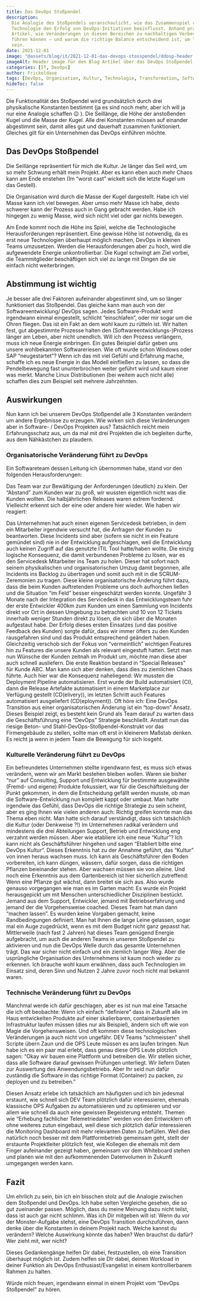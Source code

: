 ```yaml
---
title: Das DevOps Stoßpendel
description:
  Die Analogie des Stoßpendels veranschaulicht, wie das Zusammenspiel von Kultur, Organisation und
  Technologie den Erfolg von DevOps-Initiativen beeinflusst. Anhand praxisnaher Beispiele zeigt der
  Artikel, wie Veränderungen in diesen Bereichen zu nachhaltigen Verbesserungen in Softwareprojekten
  führen können – und warum die richtige Balance entscheidend ist, um langfristig erfolgreich zu
  sein.
date: 2021-12-01
image: "@assets/blog/it/2021-12-01-das-devops-stosspendel/ddosp-header.jpeg"
imageAlt: Header image für den Blog Artikel über das DevOps Stoßpendel
categories: [IT, DevOps]
author: Frickeldave
tags: [DevOps, Organisation, Kultur, Technologie, Transformation, Softwareentwicklung]
hideToc: false
---
```


Die Funktionalität des Stoßpendel wird grundsätzlich durch drei physikalische Konstanten bestimmt
(ja es sind noch mehr, aber ich will ja nur eine Analogie schaffen 😉 ). Die Seillänge, die Höhe der
anstoßenden Kugel und die Masse der Kugel. Alle drei Konstanten müssen auf einander abgestimmt sein,
damit alles gut und dauerhaft zusammen funktioniert. Gleiches gilt für ein Unternehmen das DevOps
einführen möchte.

## Das DevOps Stoßpendel

Die Seillänge repräsentiert für mich die Kultur. Je länger das Seil wird, um so mehr Schwung erhält
mein Projekt. Aber es kann eben auch mehr Chaos kann am Ende enstehen (Im “worst cast” wickelt sich
die letzte Kugel um das Gestell).

Die Organisation wird durch die Masse der Kugel dargestellt. Habe ich viel Masse kann ich viel
bewegen. Aber umso mehr Masse ich habe, desto schwerer kann der Prozess auch in Gang gebracht
werden. Habe ich hingegen zu wenig Masse, wird sich nicht viel oder gar nichts bewegen.

Am Ende kommt noch die Höhe ins Spiel, welche die Technologische Herausforderungen repräsentiert.
Eine gewisse Höhe ist notwendig, da es erst neue Technologien überhaupt möglich machen, DevOps in
kleinen Teams umzusetzen. Werden die Herausforderungen aber zu hoch, wird die aufgewendete Energie
unkontrollierbar. Die Kugel schwingt am Ziel vorbei, die Teammitglieder beschäftigen sich viel zu
lange mit Dingen die sie einfach nicht weiterbringen.

## Abstimmung ist wichtig

Je besser alle drei Faktoren aufeinander abgestimmt sind, um so länger funktioniert das Stoßpendel.
Das gleiche kann man auch von der Softwareentwicklung/ DevOps sagen. Jedes Software-Produkt wird
irgendwann einmal eingestellt, schlicht “einschlafen”, oder mir sogar um die Ohren fliegen. Das ist
ein Fakt an dem wohl kaum zu rütteln ist. Wir halten fest, gut abgestimmte Prozesse halten den
(Softwareentwicklungs-)Prozess länger am Leben, aber nicht unendlich. Will ich den Prozess
verlängern, muss ich neue Energie einbringen. Ein gutes Beispiel dafür geben uns unsere
wohlbekannten Softwareriesen. Wie oft wurde schon Windows oder SAP “neugestartet”? Wenn ich das mit
viel Gefühl und Erfahrung mache, schaffe ich es neue Energie in das Modell einfließen zu lassen, so
dass die Pendelbewegung fast ununterbrochen weiter geführt wird und kaum einer was merkt. Manche
Linux Distributionen (bei weitem auch nicht alle) schaffen dies zum Beispiel seit mehrere
Jahrzehnten.

## Auswirkungen

Nun kann ich bei unserem DevOps Stoßpendel alle 3 Konstanten verändern um andere Ergebnisse zu
erzeugen. Wie wirken sich diese Veränderungen aber in Software- / DevOps Projekten aus? Tatsächlich
reicht mein Erfahrungsschatz aus, um da mal mit drei Projekten die ich begleiten durfte, aus dem
Nähkästchen zu plaudern.

### Organisatorische Veränderung führt zu DevOps

Ein Softwareteam dessen Leitung ich übernommen habe, stand vor den folgenden Herausforderungen:

Das Team war zur Bewältigung der Anforderungen (deutlich) zu klein. Der “Abstand” zum Kunden war zu
groß, wir wussten eigentlich nicht was die Kunden wollten. Die halbjährlichen Releases waren extrem
fordernd. Vielleicht erkennt sich der eine oder andere hier wieder. Wie haben wir reagiert:

Das Unternehmen hat auch einen eigenen Servicedesk betrieben, in dem ein Mitarbeiter irgendwie
versucht hat, die Anfragen der Kunden zu beantworten. Diese Incidents sind aber (sofern sie nicht in
ein Feature gemündet sind) nie in der Entwicklung aufgeschlagen, weil die Entwicklung auch keinen
Zugriff auf das genutzte ITIL Tool hatte/haben wollte. Die einzig logische Konsequenz, die damit
verbundenen Probleme zu lösen, war es den Servicedesk Mitarbeiter ins Team zu holen. Dieser hat
sofort nach seinem physikalischen und organisatorischen Umzug damit begonnen, alle Incidents ins
Backlog zu übertragen und somit auch mit in die SCRUM-Zeremonien zu tragen. Diese kleine
organisatorische Änderung führt dazu, dass die beim Kunden auftretenden Probleme uns doch aufhorchen
ließen und die Situation “im Feld” besser eingeschätzt werden konnte. Ungefähr 3 Monate nach der
Integration des Servicedesk in das Entwicklungsteam fuhr der erste Entwickler 400km zum Kunden um
einen Sammlung von Incidents direkt vor Ort in dessen Umgebung zu betrachten und 10 von 12 Tickets
innerhalb weniger Stunden direkt zu lösen, die sich über die Monaten aufgestaut habe. Der Erfolg
dieses ersten Einsatzes (und das positive Feedback des Kunden) sorgte dafür, dass wir immer öfters
zu den Kunden rausgefahren sind und das Produkt entsprechend geändert haben. Gleichzeitig verschob
sich der Fokus von “vermeintlich” wichtigen Features hin zu Features die unsere Kunden als relevant
eingestuft hatten. Setzt man nun Wünsche der Kunden zeitnah im Produkt um, möchte man diese aber
auch schnell ausliefern. Die erste Reaktion bestand in “Special Releases” für Kunde ABC. Man kann
sich aber denken, dass dies zu ziemlichen Chaos führte. Auch hier war die Konsequenz naheliegend:
Wir mussten die Deployment Pipeline automatisieren. Erst wurde der Build automatisiert (CI), dann
die Release Artefakte automatisiert in einem Marketplace zur Verfügung gestellt (CD(elivery)), im
letzten Schritt auch Features automatisiert ausgeliefert (CD(eployment)). Oft höre ich: Eine DevOps
Transition aus einer organisatorischen Änderung ist ein “top-down” Ansatz. Dieses Beispiel zeigt, es
besteht kein Grund als Team darauf zu warten dass die Geschäftsführung eine “DevOps” Strategie
beschließt. Anstatt nun das riesige Beton- und Stahl-DevOps-Stoßpendel-Konstrukt vor das
Firmengebäude zu stellen, sollte man oft erst in kleinerem Maßstab denken. Es reicht ja wenn in
jedem Team die Bewegung für sich losgeht.

### Kulturelle Veränderung führt zu DevOps

Ein befreundetes Unternehmen stellte irgendwann fest, es muss sich etwas verändern, wenn wir am
Markt bestehen bleiben wollen. Waren sie bisher “nur” auf Consulting, Support und Entwicklung für
bestimmte ausgewählte (Fremd- und eigene) Produkte fokussiert, war für die Geschäftsleitung der
Punkt gekommen, in dem die Entscheidung gefällt werden musste, ob man die Software-Entwicklung nun
komplett kappt oder umbaut. Man hatte irgendwie das Gefühl, dass DevOps die richtige Strategie zu
sein scheint, aber es ging Ihnen wie vielen anderen auch: Richtig greifen konnte man das Thema eben
nicht. Man hatte sich darauf verständigt, dass sich tatsächlich die Kultur (oder Denkweise ?!) im
Unternehmen radikal verändern und mindestens die drei Abteilungen Support, Betrieb und Entwicklung
eng verzahnt werden müssen. Aber wie etabliere ich eine neue “Kultur”? Ich kann nicht als
Geschäftsführer hingehen und sagen “Etabliert bitte eine DevOps Kultur”. Dieses Erkenntnis hat zu
der Annahme geführt, das “Kultur” von innen heraus wachsen muss. Ich kann als Geschäftsführer den
Boden vorbereiten, ich kann düngen, wässern, dafür sorgen, dass die richtigen Pflanzen beieinander
stehen. Aber wachsen müssen sie von alleine. Und noch eine Erkenntnis aus dem Gartenbereich ist hier
sicherlich zutreffend: Wenn eine Pflanze gut wächst, dann breitet sie sich aus. Also wurde genauso
vorgegangen wie man es im Garten macht: Es wurde ein Projekt herausgepickt um mit Menschen
unterschiedlicher Disziplinen bestückt. Jemand aus dem Support, Entwickler, jemand mit
Betriebserfahrung und jemand der die Vorgehensweise coached. Dieses Team hat man dann “machen
lassen”. Es wurden keine Vorgaben gemacht, keine Randbedingungen definiert. Man hat Ihnen die lange
Leine gelassen, sogar mal ein Auge zugedrückt, wenn es mit dem Budget nicht ganz gepasst hat.
Mittlerweile (nach fast 2 Jahren) hat dieses Team genügend Energie aufgebracht, um auch die anderen
Teams in unserem Stoßpendel zu aktivieren und nun die DevOps Welle durch das gesamte Unternehmen
trägt. Das war sicher nicht einfach und ein ziemlich langer Weg. Aber die usprüngliche Organisation
des Unternehmens ist kaum noch wieder zu erkennen. Ich brauche wohl kaum erwähnen, dass auch
Technologien im Einsatz sind, deren Sinn und Nutzen 2 Jahre zuvor noch nicht mal bekannt waren.

### Technische Veränderung führt zu DevOps

Manchmal werde ich dafür geschlagen, aber es ist nun mal eine Tatsache die ich oft beobachte: Wenn
ich einfach “definiere” dass in Zukunft alle im Haus entwickelten Produkte auf einer skalierbaren,
containerbasierten Infrastruktur laufen müssen (dies nur als Beispiel), ändern sich oft wie von
Magie die Vorgehensweisen. Und oft kommen diese technologischen Veränderungen ja auch nicht von
ungefähr. DEV Teams “schmeissen” shell Scripte übern Zaun und die OPS Leute müssen es ans laufen
bringen. Nun habe ich es ein paar mal erlebt, dass genau diese OPS Leute plötzlich sagen: “Okay wir
bauen eine Plattform und betreiben die. Wir stellen sicher, dass alle Software darauf gewissen
Prüfungen unterliegt. Wir liefern Daten zur Auswertung des Anwendungsbetriebs. Aber Ihr seid nun
dafür zuständig die Software in das richtige Format (Container) zu packen, zu deployen und zu
betreiben.”

Diesen Ansatz erlebe ich tatsächlich am häufigsten und ich bin jedesmal erstaunt, wie schnell sich
DEV Team plötzlich dafür interessieren, ehemals klassische OPS Aufgaben zu automatisieren und zu
optimieren und vor allem wie schnell da auch eine gewissen Begeisterung entsteht. Themen wie
“Erhebung fachlicher Telemetriedaten” werden von den Entwicklern oft ohne weiteres zutun eingebaut,
weil diese sich plötzlich dafür interessieren die Monitoring Dashboard mit mehr relevanten Daten zu
befüllen. Weil dies natürlich noch besser mit dem Plattformbetrieb gemeinsam geht, stellt der
erstaunte Projektleiter plötzlich fest, wie Kollegen die ehemals mit dem Finger aufeinander gezeigt
haben, gemeinsam vor dem Whiteboard stehen und planen wie mit den aufkommenenden Datenvolumen in
Zukunft umgegangen werden kann.

## Fazit

Um ehrlich zu sein, bin ich ein bisschen stolz auf die Analogie zwischen dem Stoßpendel und DevOps.
Ich habe selten Vergleiche gesehen, die so gut zueinander passen. Möglich, dass du meine Meinung
dazu nicht teilst, dass ist auch gar nicht schlimm. Was ich Dir mitgeben will ist: Wenn du vor der
Monster-Aufgabe stehst, eine DevOps Transition durchzuführen, dann denke über die Konstanten in
deinem Projekt nach. Welche kannst du verändern? Welche Auswirkung könnte das haben? Wen brauchst du
dafür? Wer zieht mit, wer nicht?

Dieses Gedankengänge helfen Dir dabei, festzustellen, ob eine Transition überhaupt möglich ist.
Zudem helfen sie DIr dabei, deinen Workload in deiner Funktion als DevOps Enthusiast/Evangelist in
einem kontrollierbarem Rahmen zu halten.

Würde mich freuen, irgendwann einmal in einem Projekt vom “DevOps Stoßpendel” zu hören.
